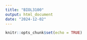```yaml
---
title: "BIOL3100"
output: html_document
date: "2024-12-02"
---
```


```r
knitr::opts_chunk$set(echo = TRUE)
```


